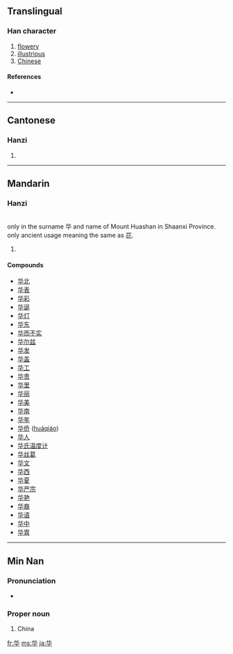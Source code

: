 {{also|華}}
==Translingual==

===Han character===
{{Han char|rn=24|rad=十|as=04|sn=6|four=|canj=人心十 (OPJ)}}

# [[flowery]]
# [[illustrious]]
# [[Chinese]]

====References====
* {{Han ref|kx=0156.221|hdz=10060.170|uh=534E|ud=21326}}

----

==Cantonese==

===Hanzi===
{{yue-hanzi|jyut=|y=wa4}}

# {{defn|Cantonese|sort=十04}}

----

==Mandarin==

===Hanzi===
{{cmn-hanzi|tra=華|pin=[[huá]] ([[hua2]])|wg=hua<sup>2</sup>}}<br>
{{cmn-hanzi|tra=華|pin=[[huà]] ([[hua4]])|wg=hua<sup>4</sup>}} only in the surname 华 and name of Mount Huashan in Shaanxi Province.<br>
{{cmn-hanzi|tra=華|pin=[[huā]] ([[hua1]])|wg=hua<sup>1</sup>}} only ancient usage meaning the same as [[花]].

# {{defn|Mandarin|sort=十04}}

====Compounds====
* [[华北]]
* [[华表]]
* [[华彩]]
* [[华诞]]
* [[华灯]]
* [[华东]]
* [[华而不实]]
* [[华尔兹]]
* [[华发]]
* [[华盖]]
* [[华工]]
* [[华贵]]
* [[华里]]
* [[华丽]]
* [[华美]]
* [[华南]]
* [[华年]]
* [[华侨]] ([[huáqiáo]])
* [[华人]]
* [[华氏温度计]]
* [[华丝葛]]
* [[华文]]
* [[华西]]
* [[华夏]]
* [[华严宗]]
* [[华艳]]
* [[华裔]]
* [[华语]]
* [[华中]]
* [[华胄]]

----

==Min Nan==

===Pronunciation===
* {{IPA|[ hua˧˥ ]|lang=nan}}

===Proper noun===
{{nan-proper|s|poj=Hôa|pojt=hoa5|tra=華|sim=华|rs=十04}}

# {{literary|lang=nan-cn|skey=hoa5}} China

[[fr:华]]
[[ms:华]]
[[ja:华]]